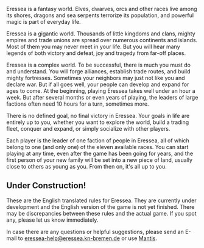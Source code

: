 Eressea is a fantasy world. Elves, dwarves, orcs and other races live among its shores, dragons and sea serpents terrorize its population, and powerful magic is part of everyday life.

Eressea is a gigantic world. Thousands of little kingdoms and clans, mighty empires and trade unions are spread over numerous continents and islands. Most of them you may never meet in your life. But you will hear many legends of both victory and defeat, joy and tragedy from far-off places.

Eressea is a complex world. To be successful, there is much you must do and understand. You will forge alliances, establish trade routes, and build mighty fortresses. Sometimes your neighbors may just not like you and declare war. But if all goes well, your people can develop and expand for ages to come. At the beginning, playing Eressea takes well under an hour a week. But after several months or even years of playing, the leaders of large factions often need 10 hours for a turn, sometimes more.

There is no defined goal, no final victory in Eressea. Your goals in life are entirely up to you, whether you want to explore the world, build a trading fleet, conquer and expand, or simply socialize with other players.

Each player is the leader of one faction of people in Eressea, all of which belong to one (and only one) of the eleven available races. You can start playing at any time, even after the game has been going for years, and the first person of your new family will be set into a new piece of land, usually close to others as young as you. From then on, it's all up to you.

== Under Construction! ==

These are the English translated rules for Eressea. They are currently under development and the English version of the game is not yet finished. There may be discrepancies between these rules and the actual game. If you spot any, please let us know immediately.

In case there are any questions or helpful suggestions, please send an E-mail to [mailto:eressea-help@eressea.kn-bremen.de eressea-help@eressea.kn-bremen.de] or use [http://eressea.upb.de/mantis/ Mantis].